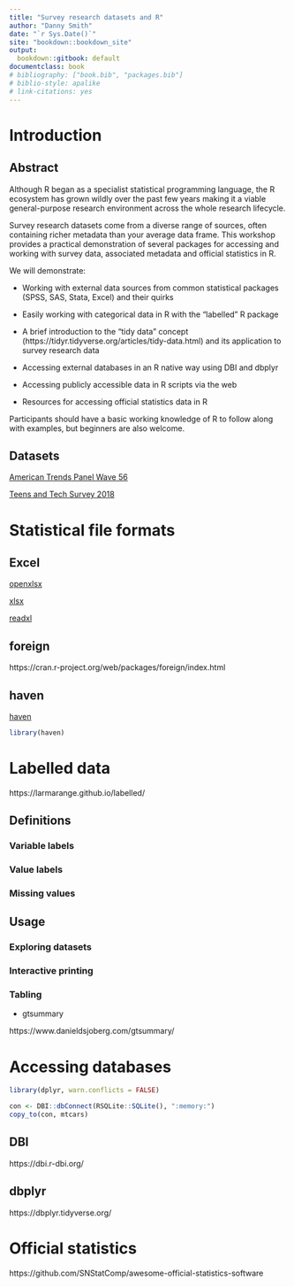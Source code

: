 ```yaml
--- 
title: "Survey research datasets and R"
author: "Danny Smith"
date: "`r Sys.Date()`"
site: "bookdown::bookdown_site"
output:
  bookdown::gitbook: default
documentclass: book
# bibliography: ["book.bib", "packages.bib"]
# biblio-style: apalike
# link-citations: yes
---
```


# Introduction

## Abstract

Although R began as a specialist statistical programming language, the R ecosystem has grown wildly over the past few years making it a viable general-purpose research environment across the whole research lifecycle.

Survey research datasets come from a diverse range of sources, often containing richer metadata than your average data frame. This workshop provides a practical demonstration of several packages for accessing and working with survey data, associated metadata and official statistics in R.

We will demonstrate:

* Working with external data sources from common statistical packages (SPSS, SAS, Stata, Excel) and their quirks

* Easily working with categorical data in R with the “labelled” R package

* A brief introduction to the “tidy data” concept (https://tidyr.tidyverse.org/articles/tidy-data.html) and its application to survey research data

* Accessing external databases in an R native way using DBI and dbplyr

* Accessing publicly accessible data in R scripts via the web

* Resources for accessing official statistics data in R

Participants should have a basic working knowledge of R to follow along with examples, but beginners are also welcome.

## Datasets

[American Trends Panel Wave 56](https://www.pewsocialtrends.org/dataset/american-trends-panel-wave-56/)

[Teens and Tech Survey 2018](https://www.pewresearch.org/internet/dataset/teens-and-tech-survey-2018/)

# Statistical file formats

## Excel

[openxlsx](https://ycphs.github.io/openxlsx/)

[xlsx](https://github.com/colearendt/xlsx)

[readxl](https://readxl.tidyverse.org/)

## foreign

https://cran.r-project.org/web/packages/foreign/index.html

## haven

[haven](https://haven.tidyverse.org/)

```r
library(haven)


```

# Labelled data

https://larmarange.github.io/labelled/

## Definitions

### Variable labels

### Value labels

### Missing values



## Usage

### Exploring datasets

### Interactive printing



### Tabling

* gtsummary

https://www.danieldsjoberg.com/gtsummary/

# Accessing databases

```r
library(dplyr, warn.conflicts = FALSE)

con <- DBI::dbConnect(RSQLite::SQLite(), ":memory:")
copy_to(con, mtcars)
```

## DBI

https://dbi.r-dbi.org/

## dbplyr

https://dbplyr.tidyverse.org/

# Official statistics

https://github.com/SNStatComp/awesome-official-statistics-software
